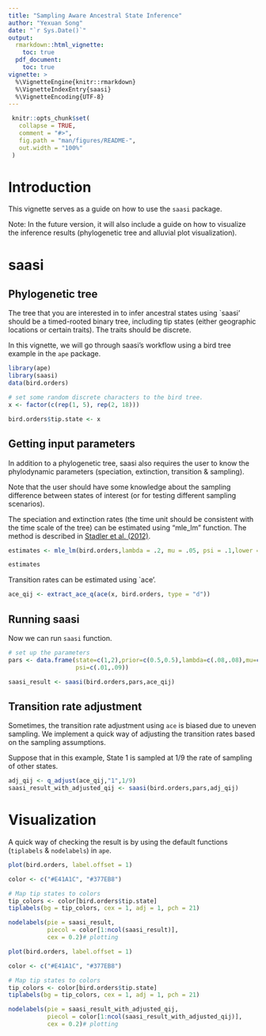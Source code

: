 ```yaml
---
title: "Sampling Aware Ancestral State Inference"
author: "Yexuan Song"
date: "`r Sys.Date()`"
output:
  rmarkdown::html_vignette:
    toc: true
  pdf_document:
    toc: true
vignette: >
  %\VignetteEngine{knitr::rmarkdown}
  %\VignetteIndexEntry{saasi}
  %\VignetteEncoding{UTF-8}
---
```

 <!-- setwd("/Users/yexuan-magpie/Desktop/MSc_thesis_implementation/saasi") -->
 <!-- README.md is generated from README.Rmd. Please edit that file -->
 
```r
 knitr::opts_chunk$set(
   collapse = TRUE,
   comment = "#>",
   fig.path = "man/figures/README-",
   out.width = "100%"
 )
```
 
 
 
# Introduction
 
<!-- badges: start -->
<!-- badges: end -->
 

This vignette serves as a guide on how to use the `saasi` package.

Note: In the future version, it will also include a guide on how to 
visualize the inference results (phylogenetic tree  and 
alluvial plot visualization).

<!-- This vignette serves two major proposes: -->

<!-- (1). How to do the ancestral state inference using -->
<!-- sassi on a phylogenetic tree of interest. -->

<!-- (2). How to visualize the inference results on the tree. -->


# saasi

## Phylogenetic tree 

The tree that you are interested in to infer ancestral states using `saasi'
should be a timed-rooted binary tree, including tip states
(either geographic locations or certain traits). The traits should be 
discrete.

In this vignette, we will go through saasi's workflow using 
a bird tree example in the `ape` package.

```r
library(ape)
library(saasi)
data(bird.orders)

# set some random discrete characters to the bird tree.
x <- factor(c(rep(1, 5), rep(2, 18)))

bird.orders$tip.state <- x
```

## Getting input parameters

In addition to a phylogenetic tree, saasi also requires the user to know the 
phylodynamic parameters (speciation, extinction, transition & sampling).

Note that the user should have some knowledge about the sampling difference 
between states of interest (or for testing different sampling scenarios).

The speciation and extinction rates (the time unit should be consistent 
with the time scale of the tree) can be estimated using "mle_lm" function. 
The method is described in 
[Stadler et al. (2012)](https://doi.org/10.1093/molbev/msr217).


```r
estimates <- mle_lm(bird.orders,lambda = .2, mu = .05, psi = .1,lower = c(0.001,0.001), upper = c(0.5,0.5))

estimates
```


Transition rates can be estimated using `ace'.

```r
ace_qij <- extract_ace_q(ace(x, bird.orders, type = "d"))
```

## Running saasi

Now we can run `saasi` function. 

```r
# set up the parameters
pars <- data.frame(state=c(1,2),prior=c(0.5,0.5),lambda=c(.08,.08),mu=c(0.001,0.001),
                   psi=c(.01,.09))

saasi_result <- saasi(bird.orders,pars,ace_qij)
```


## Transition rate adjustment

Sometimes, the transition rate adjustment using `ace` is biased due to uneven
sampling. We implement a quick way of adjusting the transition rates based on
the sampling assumptions.

Suppose that in this example, State 1 is sampled at 1/9 the rate of sampling of other states.
```r

adj_qij <- q_adjust(ace_qij,"1",1/9)
saasi_result_with_adjusted_qij <- saasi(bird.orders,pars,adj_qij)

```


# Visualization

A quick way of checking the result is by using the default functions 
(`tiplabels` & `nodelabels`) in `ape`.

```r
plot(bird.orders, label.offset = 1)

color <- c("#E41A1C", "#377EB8")

# Map tip states to colors
tip_colors <- color[bird.orders$tip.state]
tiplabels(bg = tip_colors, cex = 1, adj = 1, pch = 21)

nodelabels(pie = saasi_result, 
           piecol = color[1:ncol(saasi_result)], 
           cex = 0.2)# plotting

```

<!-- {r, echo = TRUE, results = 'hide', fig.show = 'hide'} -->

```r
plot(bird.orders, label.offset = 1)

color <- c("#E41A1C", "#377EB8")

# Map tip states to colors
tip_colors <- color[bird.orders$tip.state]
tiplabels(bg = tip_colors, cex = 1, adj = 1, pch = 21)

nodelabels(pie = saasi_result_with_adjusted_qij, 
           piecol = color[1:ncol(saasi_result_with_adjusted_qij)], 
           cex = 0.2)# plotting

```

<!-- There are two major ways of visualizing saasi's output: -->

<!-- (1). Phylogenetic tree, internal nodes are pie charts represent probabilities. -->

<!-- (2). Alluvial plot, showing the overall movements between states. -->

<!-- ## Phylogenetic tree visualization -->

<!-- ### Tree visualization using ggtree -->

<!-- ### Tree visualization using `ape` build-in functions  -->


<!-- ## Alluvial plot visualization -->



